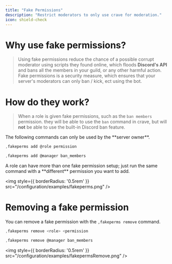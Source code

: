```yaml
---
title: "Fake Permissions"
description: "Restrict moderators to only use crave for moderation."
icon: shield-check
---
```


# Why use fake permissions?
> Using fake permissions reduce the chance of a possible corrupt moderator using scripts they found online, which floods **Discord's API** and bans all the members in your guild, or any other harmful action. Fake permissions is a security measure, which ensures that your server's moderators can only ban / kick, ect using the bot.

# How do they work?
> When a role is given fake permissions, such as the `ban members` permission. they will be able to use the `ban` command in crave, but will **not** be able to use the built-in Discord ban feature.

<Warning>
The following commands can only be used by the **server owner**.
</Warning>

<CodeGroup>

```javascript Syntax
,fakeperms add @role permission
```

```javascript Example
,fakeperms add @manager ban_members
```

</CodeGroup>

<Info>
A role can have more than one fake permission setup; just run the same command with a **different** permission you want to add.
</Info>

<img
  style={{ borderRadius: '0.5rem' }}
  src="/configuration/examples/fakeperms.png"
/>

# Removing a fake permission
You can remove a fake permission with the `,fakeperms remove` command.

<CodeGroup>

```javascript Syntax
,fakeperms remove <role> <permission
```

```javascript Example
,fakeperms remove @manager ban_members
```

</CodeGroup>

<img
  style={{ borderRadius: '0.5rem' }}
  src="/configuration/examples/fakepermsRemove.png"
/>